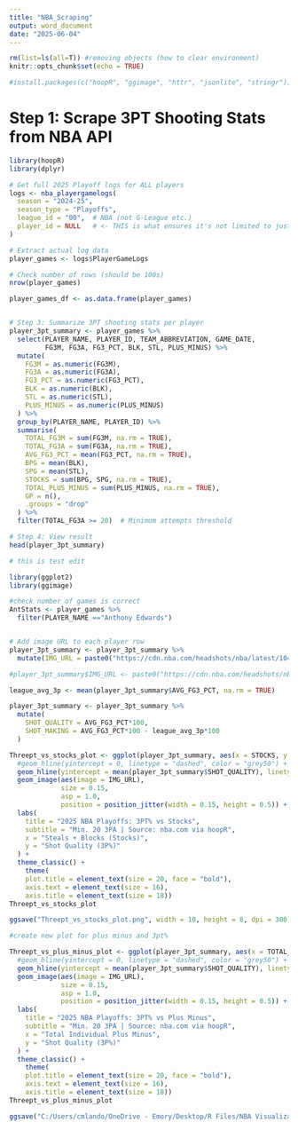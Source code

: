 ---
title: "NBA_Scraping"
output: word_document
date: "2025-06-04"
---

```{r setup, include=FALSE}

rm(list=ls(all=T)) #removing objects (how to clear environment)
knitr::opts_chunk$set(echo = TRUE)

#install.packages(c("hoopR", "ggimage", "httr", "jsonlite", "stringr"))
```

# Step 1: Scrape 3PT Shooting Stats from NBA API
```{r}
library(hoopR)
library(dplyr)

# Get full 2025 Playoff logs for ALL players
logs <- nba_playergamelogs(
  season = "2024-25",
  season_type = "Playoffs",
  league_id = "00",  # NBA (not G-League etc.)
  player_id = NULL   # <- THIS is what ensures it's not limited to just LeBron
)

# Extract actual log data
player_games <- logs$PlayerGameLogs

# Check number of rows (should be 100s)
nrow(player_games)

player_games_df <- as.data.frame(player_games)


# Step 3: Summarize 3PT shooting stats per player
player_3pt_summary <- player_games %>%
  select(PLAYER_NAME, PLAYER_ID, TEAM_ABBREVIATION, GAME_DATE,
         FG3M, FG3A, FG3_PCT, BLK, STL, PLUS_MINUS) %>%
  mutate(
    FG3M = as.numeric(FG3M),
    FG3A = as.numeric(FG3A),
    FG3_PCT = as.numeric(FG3_PCT),
    BLK = as.numeric(BLK),
    STL = as.numeric(STL),
    PLUS_MINUS = as.numeric(PLUS_MINUS)
  ) %>%
  group_by(PLAYER_NAME, PLAYER_ID) %>%
  summarise(
    TOTAL_FG3M = sum(FG3M, na.rm = TRUE),
    TOTAL_FG3A = sum(FG3A, na.rm = TRUE),
    AVG_FG3_PCT = mean(FG3_PCT, na.rm = TRUE),
    BPG = mean(BLK),
    SPG = mean(STL),
    STOCKS = sum(BPG, SPG, na.rm = TRUE),
    TOTAL_PLUS_MINUS = sum(PLUS_MINUS, na.rm = TRUE),
    GP = n(),
    .groups = "drop"
  ) %>%
  filter(TOTAL_FG3A >= 20)  # Minimum attempts threshold

# Step 4: View result
head(player_3pt_summary)

# this is test edit

```

```{r}
library(ggplot2)
library(ggimage)

#check number of games is correct
AntStats <- player_games %>% 
  filter(PLAYER_NAME =="Anthony Edwards")


# Add image URL to each player row
player_3pt_summary <- player_3pt_summary %>%
  mutate(IMG_URL = paste0("https://cdn.nba.com/headshots/nba/latest/1040x760/", PLAYER_ID, ".png"))

#player_3pt_summary$IMG_URL <- paste0("https://cdn.nba.com/headshots/nba/latest/1040x760/", player_3pt_summary$PLAYER_ID, ".png")

league_avg_3p <- mean(player_3pt_summary$AVG_FG3_PCT, na.rm = TRUE)

player_3pt_summary <- player_3pt_summary %>%
  mutate(
    SHOT_QUALITY = AVG_FG3_PCT*100,
    SHOT_MAKING = AVG_FG3_PCT*100 - league_avg_3p*100
  )

Threept_vs_stocks_plot <- ggplot(player_3pt_summary, aes(x = STOCKS, y = SHOT_QUALITY)) +
  #geom_hline(yintercept = 0, linetype = "dashed", color = "grey50") +
  geom_hline(yintercept = mean(player_3pt_summary$SHOT_QUALITY), linetype = "dashed", color = "red2") +
  geom_image(aes(image = IMG_URL), 
             size = 0.15, 
             asp = 1.0,
             position = position_jitter(width = 0.15, height = 0.5)) +
  labs(
    title = "2025 NBA Playoffs: 3PT% vs Stocks",
    subtitle = "Min. 20 3PA | Source: nba.com via hoopR",
    x = "Steals + Blocks (Stocks)", 
    y = "Shot Quality (3P%)"
  ) +
  theme_classic() +
    theme(
    plot.title = element_text(size = 20, face = "bold"),
    axis.text = element_text(size = 16),
    axis.title = element_text(size = 18))
Threept_vs_stocks_plot

ggsave("Threept_vs_stocks_plot.png", width = 10, height = 8, dpi = 300)

```
```{r}
#create new plot for plus minus and 3pt%

Threept_vs_plus_minus_plot <- ggplot(player_3pt_summary, aes(x = TOTAL_PLUS_MINUS, y = SHOT_QUALITY)) +
  #geom_hline(yintercept = 0, linetype = "dashed", color = "grey50") +
  geom_hline(yintercept = mean(player_3pt_summary$SHOT_QUALITY), linetype = "dashed", color = "red2") +
  geom_image(aes(image = IMG_URL), 
             size = 0.15, 
             asp = 1.0,
             position = position_jitter(width = 0.15, height = 0.5)) +
  labs(
    title = "2025 NBA Playoffs: 3PT% vs Plus Minus",
    subtitle = "Min. 20 3PA | Source: nba.com via hoopR",
    x = "Total Individual Plus Minus", 
    y = "Shot Quality (3P%)"
  ) +
  theme_classic() +
    theme(
    plot.title = element_text(size = 20, face = "bold"),
    axis.text = element_text(size = 16),
    axis.title = element_text(size = 18))
Threept_vs_plus_minus_plot

ggsave("C:/Users/cmlando/OneDrive - Emory/Desktop/R Files/NBA Visualization/Threept_vs_plus_minus_plot.png", width = 10, height = 8, dpi = 300)
```

